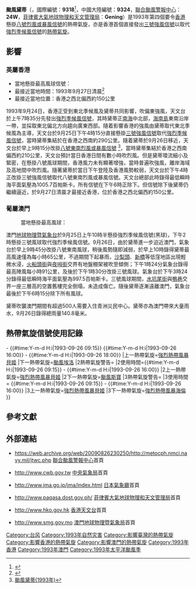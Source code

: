 
'''颱風黛蒂'''（{{lang-en|'''Typhoon Dot'''}}，國際編號：'''9318'''<ref>{{Cite journal|author= Royal Observatory Hong Kong|url= https://www.hko.gov.hk/en/publica/tc/files/tc1993.pdf |title= (g) Typhoon Dot (9318)|journal= TROPICAL CYCLONES IN 1993|year= 1993  |pages= 55 }}</ref>，中國大陸編號：'''9324'''，[[聯合颱風警報中心|聯合颱風警報中心]]：'''24W'''，[[菲律賓大氣地球物理和天文管理局|菲律賓大氣地球物理和天文管理局]]：'''Gening'''）是1993年第四個要令[[香港|香港]]懸掛[[八號烈風或暴風信號|八號烈風或暴風信號]]的熱帶氣旋，亦是香港首個直接發出[[三號強風信號|三號強風信號]]以取代[[強烈季候風信號_(香港)|強烈季候風信號]]的[[熱帶氣旋|熱帶氣旋]]。

{{颱風基礎資訊新
|颱風名稱               = 颱風黛蒂
|外文名稱               = Typhoon Dot
|外文語言               = 英文
|代表圖像               = Dot Sept 26 1993 0011Z.png
|代表圖像名稱           = 9月26日的颱風黛蒂
|形成日期               = 1993年9月19日
|消散日期               = 1993年9月27日
|十分鐘平均風速JMA      = 70|JMA=knot
|十分鐘平均風速CWB      = 36|CWB=m/s
|十分鐘平均風速HKO      = 130
|二分鐘平均風速         = 36|NMC=m/s
|一分鐘平均風速         = 70|SSHS=knot<!--JTWC-->
|最低氣壓               = 965<!--JMA-->
|財產損失               = 
|死傷人數               = 
|影響地區               = {{HKG-1959}}<br>{{MAC-1976}}<br>{{CHNML}}
|備註                   = 
|颱風路徑圖             = Dot 1993 track.png
|風季年份               = 1993
|風季位置               = 太平洋
}}

==影響==
===英屬香港===
{{HKTY Wind|hour|長洲=59|赤鱲角=|西貢=49|啟德=36|青衣=23|流浮山=36|打鼓嶺=23|沙田=23|Remark=此圖假設天文台已引入8個指定自動氣象站作指標。}}
*當地懸掛最高風球信號：{{HKTY|8SE}}
*最接近當地時間：1993年9月27日清晨<ref name="hk">{{Cite web |url=http://www.hko.gov.hk/publica/tc/tc1993.pdf |title=香港天文台：熱帶氣旋年刊1993 |accessdate=2015-07-30 |archive-date=2015-09-24 |archive-url=https://web.archive.org/web/20150924044215/http://www.hko.gov.hk/publica/tc/tc1993.pdf |dead-url=no }}</ref>
*最接近當地位置：香港之西北偏西約150公里
1993年9月24日，香港正受到東北季候風及黛蒂共同影響，吹偏東強風，天文台於上午7時35分先發出[[強烈季候風信號|強烈季候風信號]]，其時黛蒂正[[南海|南海]]中北部，[[海南島|海南島]]東南沿岸一帶，並採取東北偏北方向趨向廣東西部。隨着影響香港的強風由黛蒂取代東北季候風為主導，天文台於9月25日下午4時15分直接懸掛[[三號強風信號|三號強風信號]]取代[[強烈季候風信號|強烈季候風信號]]，當時黛蒂集結於在香港之西南約290公里。隨着黛蒂於9月26日移近，天文台於早上9時15分改掛[[八號東南烈風或暴風信號|八號東南烈風或暴風信號]] <ref>[https://www.youtube.com/watch?v=f-ehbcaJJlc 颱風黛蒂(1993年)] </ref>，當時黛蒂集結於香港之西南偏西約210公里，天文台預計當日香港日間有數小時吹烈風。但是黛蒂環流細小及緊密，在懸掛八號風球期間，香港風力未有顯著增強，當時普遍吹強風，離岸海域及高地間中吹烈風。隨著黛蒂於當日下午登陸及香港風勢較弱，天文台於下午4時正改掛三號強風信號取代八號東南烈風或暴風信號。天文台總部此時錄得最低瞬時海平面氣壓為1005.7百帕斯卡。所有信號在下午6時正除下。但信號除下後黛蒂仍繼續逼近，於9月27日清晨才最接近香港，位於香港之西北偏西約150公里。

===葡屬澳門===
:當地懸掛最高風球：{{MOTY|8SE}}

澳門[[地球物理暨氣象台|地球物理暨氣象台]]於9月25日上午10時半懸掛強烈季候風信號(黑球)，下午2時懸掛三號風球取代強烈季候風信號。9月26日，由於黛蒂進一步迫近澳門，氣象台於早上9時45分改掛八號東南風球，稍後風勢隨即減弱，於早上10時錄得黛蒂最高風速僅為每小時65公里，不過期間下起暴雨，[[沙梨頭|沙梨頭]]、[[新橋_(澳門)|新橋]]等低窪地區出現輕微水浸，[[火船頭街|火船頭街]]與[[夜呣街|夜呣街]]交界有地盤棚架被吹至傾側；下午1時24分氣象台錄得最高陣風每小時91公里，及後於下午1時30分改掛三號風球。氣象台於下午3時24分錄得最低瞬時海平面氣壓為997.5百帕斯卡。三號風球期間，[[水坑尾街|水坑尾街]]與[[鴨巷|鴨巷]]交界一座三層高的空置舊樓完全倒塌，未造成傷亡。隨後黛蒂逐漸遠離澳門，氣象台最後於下午6時15分除下所有風球。

黛蒂吹襲澳門期間有超過500人需要入住青洲災民中心。黛蒂亦為澳門帶來大量雨水，9月26日錄得總雨量140.8毫米。
{{Clear}}

==熱帶氣旋信號使用記錄==
{{熱帶氣旋警告使用記錄
|氣象台=[[File:Flag_of_Hong_Kong_(1959-1997).svg|22px]][[皇家香港天文台|皇家香港天文台]]
|警告系統=[[香港熱帶氣旋警告信號|熱帶氣旋警告信號]]
|熱帶氣旋警告={{HKTY|3}}
|使用時間= {{#time:Y-m-d H:i|1993-09-25 16:15}} - {{#time:Y-m-d H:i|1993-09-26 09:15}}
{{#time:Y-m-d H:i|1993-09-26 16:00}} - {{#time:Y-m-d H:i|1993-09-26 18:00}}
|上一熱帶氣旋=[[強烈熱帶風暴貝姬_(1993年)|強烈熱帶風暴貝姬]]
|下一熱帶氣旋=[[颱風艾拉_(1993年)|颱風埃洛]]
|2熱帶氣旋警告={{HKTY|8SE}}
|2使用時間={{#time:Y-m-d H:i|1993-09-26 09:15}} - {{#time:Y-m-d H:i|1993-09-26 16:00}}
|2上一熱帶氣旋=[[強烈熱帶風暴貝姬_(1993年)|強烈熱帶風暴貝姬]]
|2下一熱帶氣旋=[[颱風斯寶_(1995年)|颱風斯寶]]
|3熱帶氣旋警告={{HKTY|8}}
|3使用時間= {{#time:Y-m-d H:i|1993-09-26 09:15}} - {{#time:Y-m-d H:i|1993-09-26 16:00}}
|3上一熱帶氣旋=[[強烈熱帶風暴貝姬_(1993年)|強烈熱帶風暴貝姬]]
|3下一熱帶氣旋=[[颱風海倫_(1995年)|強烈熱帶風暴海倫]]
}}

==參考文獻==
{{reflist}}

[[Category:台风|Category:台风]]
[[Category:1993年自然灾害|Category:1993年自然灾害]]

== 外部連結 ==
*{{en}}https://web.archive.org/web/20090826230250/http://metocph.nmci.navy.mil/jtwc.php [[聯合颱風警報中心|聯合颱風警報中心]]首頁
*{{zh-tw}}http://www.cwb.gov.tw {{Wayback|url=http://www.cwb.gov.tw/ |date=20181025071210 }} [[中央氣象局|中央氣象局]]首頁
*{{ja}}http://www.jma.go.jp/jma/index.html {{Wayback|url=http://www.jma.go.jp/jma/index.html |date=20110320125420 }} [[日本氣象廳|日本氣象廳]]首頁
*{{en}}http://www.pagasa.dost.gov.ph/ {{Wayback|url=http://www.pagasa.dost.gov.ph/ |date=20081216234000 }} [[菲律賓大氣地球物理和天文管理局|菲律賓大氣地球物理和天文管理局]]首頁
*{{zh-hk}}http://www.hko.gov.hk {{Wayback|url=http://www.hko.gov.hk/ |date=20110224003313 }} [[香港天文台|香港天文台]]首頁
*{{zh-hk}}http://www.smg.gov.mo {{Wayback|url=http://www.smg.gov.mo/ |date=20140517030343 }} [[澳門地球物理暨氣象局|澳門地球物理暨氣象局]]首頁

{{香港颱風}}
{{台灣颱風}}
{{澳門颱風}}

[[Category:影響臺灣的熱帶氣旋|Category:影響臺灣的熱帶氣旋]]
[[Category:影響香港的熱帶氣旋|Category:影響香港的熱帶氣旋]]
[[Category:影響澳門的熱帶氣旋|Category:影響澳門的熱帶氣旋]]
[[Category:1993年香港|Category:1993年香港]]
[[Category:1993年澳門|Category:1993年澳門]]
[[Category:1993年太平洋颱風季|Category:1993年太平洋颱風季]]